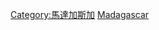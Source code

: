{{catmore}}
{{Commonscat|Transport in Madagascar}}

[[Category:馬達加斯加|Category:馬達加斯加]]
[[Category:非洲各国交通|Madagascar]]